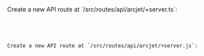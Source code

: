 
<SelectableContent client:load syncKey="language" frameworkSwitcher>
  <div slot="TS" slotIdx="1">
Create a new API route at `/src/routes/api/arcjet/+server.ts`:

<Code code={Step3TS} lang="ts" title="/src/routes/api/arcjet/+server.ts" />

  </div>
  <div slot="JS" slotIdx="2">
Create a new API route at `/src/routes/api/arcjet/+server.js`:

<Code code={Step3JS} lang="js" title="/src/routes/api/arcjet/+server.js" />

  </div>
</SelectableContent>
